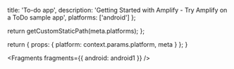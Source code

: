 
  title: 'To-do app',
  description:
    'Getting Started with Amplify - Try Amplify on a ToDo sample app',
  platforms: ['android']
};

  return getCustomStaticPath(meta.platforms);
};

  return {
    props: {
      platform: context.params.platform,
      meta
    }
  };
}


<Fragments fragments={{ android: android1 }} />
